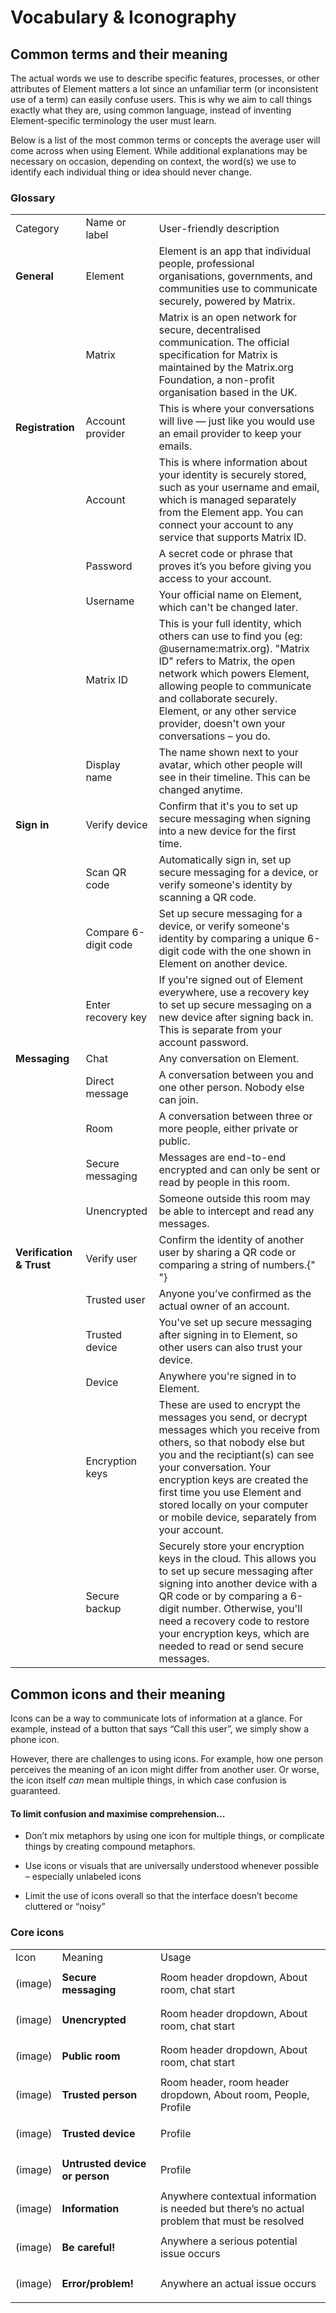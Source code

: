 
<Meta title="Content/Vocabulary & Iconography" />

# Vocabulary & Iconography

## Common terms and their meaning

The actual words we use to describe specific features, processes, or other attributes of Element matters a lot since an unfamiliar term (or inconsistent use of a term) can easily confuse users. This is why we aim to call things exactly what they are, using common language, instead of inventing Element-specific terminology the user must learn.

Below is a list of the most common terms or concepts the average user will come across when using Element. While additional explanations may be necessary on occasion, depending on context, the word(s) we use to identify each individual thing or idea should never change.

### Glossary

<table>
  <tr>
    <td>Category</td>
    <td>Name or label</td>
    <td>User-friendly description</td>
  </tr>
  <tr>
    <td>
      <strong>General</strong>
    </td>
    <td>Element</td>
    <td>
      Element is an app that individual people, professional organisations,
      governments, and communities use to communicate securely, powered by
      Matrix.
    </td>
  </tr>
  <tr>
    <td></td>
    <td>Matrix</td>
    <td>
      Matrix is an open network for secure, decentralised communication. The
      official specification for Matrix is maintained by the Matrix.org
      Foundation, a non-profit organisation based in the UK.
    </td>
  </tr>
  <tr>
    <td>
      <strong>Registration</strong>
    </td>
    <td>Account provider</td>
    <td>
      This is where your conversations will live — just like you would use an
      email provider to keep your emails.
    </td>
  </tr>
  <tr>
    <td></td>
    <td>Account</td>
    <td>
      This is where information about your identity is securely stored, such as
      your username and email, which is managed separately from the Element app.
      You can connect your account to any service that supports Matrix ID.
    </td>
  </tr>
  <tr>
    <td></td>
    <td>Password</td>
    <td>
      A secret code or phrase that proves it’s you before giving you access to
      your account.
    </td>
  </tr>
  <tr>
    <td></td>
    <td>Username</td>
    <td>Your official name on Element, which can't be changed later.</td>
  </tr>
  <tr>
    <td></td>
    <td>Matrix ID</td>
    <td>
      This is your full identity, which others can use to find you (eg:
      @username:matrix.org). "Matrix ID" refers to Matrix, the open network
      which powers Element, allowing people to communicate and collaborate
      securely. Element, or any other service provider, doesn't own your
      conversations – you do.
    </td>
  </tr>
  <tr>
    <td></td>
    <td>Display name</td>
    <td>
      The name shown next to your avatar, which other people will see in their
      timeline. This can be changed anytime.
    </td>
  </tr>
  <tr>
    <td>
      <strong>Sign in</strong>
    </td>
    <td>Verify device</td>
    <td>
      Confirm that it's you to set up secure messaging when signing into a new
      device for the first time.
    </td>
  </tr>
  <tr>
    <td></td>
    <td>Scan QR code</td>
    <td>
      Automatically sign in, set up secure messaging for a device, or verify
      someone's identity by scanning a QR code.
    </td>
  </tr>
  <tr>
    <td></td>
    <td>Compare 6-digit code</td>
    <td>
      Set up secure messaging for a device, or verify someone's identity by
      comparing a unique 6-digit code with the one shown in Element on another
      device.
    </td>
  </tr>
  <tr>
    <td></td>
    <td>Enter recovery key</td>
    <td>
      If you're signed out of Element everywhere, use a recovery key to set up
      secure messaging on a new device after signing back in. This is separate
      from your account password.
    </td>
  </tr>
  <tr>
    <td>
      <strong>Messaging</strong>
    </td>
    <td>Chat</td>
    <td>Any conversation on Element.</td>
  </tr>
  <tr>
    <td></td>
    <td>Direct message</td>
    <td>
      A conversation between you and one other person. Nobody else can join.
    </td>
  </tr>
  <tr>
    <td></td>
    <td>Room</td>
    <td>
      A conversation between three or more people, either private or public.
    </td>
  </tr>
  <tr>
    <td></td>
    <td>Secure messaging</td>
    <td>
      Messages are end-to-end encrypted and can only be sent or read by people
      in this room.
    </td>
  </tr>
  <tr>
    <td></td>
    <td>Unencrypted</td>
    <td>
      Someone outside this room may be able to intercept and read any messages.
    </td>
  </tr>
  <tr>
    <td>
      <strong>Verification & Trust</strong>
    </td>
    <td>Verify user</td>
    <td>
      Confirm the identity of another user by sharing a QR code or comparing a
      string of numbers.{" "}
    </td>
  </tr>
  <tr>
    <td></td>
    <td>Trusted user</td>
    <td>Anyone you’ve confirmed as the actual owner of an account.</td>
  </tr>
  <tr>
    <td></td>
    <td>Trusted device</td>
    <td>
      You've set up secure messaging after signing in to Element, so other users
      can also trust your device.
    </td>
  </tr>
  <tr>
    <td></td>
    <td>Device</td>
    <td>Anywhere you're signed in to Element.</td>
  </tr>
  <tr>
    <td></td>
    <td>Encryption keys</td>
    <td>
      These are used to encrypt the messages you send, or decrypt messages which
      you receive from others, so that nobody else but you and the reciptiant(s)
      can see your conversation. Your encryption keys are created the first time
      you use Element and stored locally on your computer or mobile device,
      separately from your account.
    </td>
  </tr>
  <tr>
    <td></td>
    <td>Secure backup</td>
    <td>
      Securely store your encryption keys in the cloud. This allows you to set
      up secure messaging after signing into another device with a QR code or by
      comparing a 6-digit number. Otherwise, you'll need a recovery code to
      restore your encryption keys, which are needed to read or send secure
      messages.
    </td>
  </tr>
</table>

## Common icons and their meaning

Icons can be a way to communicate lots of information at a glance. For example, instead of a button that says “Call this user”, we simply show a phone icon.

However, there are challenges to using icons. For example, how one person perceives the meaning of an icon might differ from another user. Or worse, the icon itself _can_ mean multiple things, in which case confusion is guaranteed.

#### **To limit confusion and maximise comprehension…**

- Don’t mix metaphors by using one icon for multiple things, or complicate things by creating compound metaphors.

- Use icons or visuals that are universally understood whenever possible – especially unlabeled icons

- Limit the use of icons overall so that the interface doesn’t become cluttered or “noisy”

### Core icons

<table>
  <tr>
   <td>Icon</td>
   <td>Meaning</td>
   <td>Usage</td>
  </tr>
  <tr>
   <td>

(image)

</td>
   <td><strong>Secure messaging</strong></td>
   <td>Room header dropdown, About room, chat start</td>
  </tr>
  <tr>
   <td>

(image)

</td>
   <td><strong>Unencrypted</strong></td>
   <td>Room header dropdown, About room, chat start</td>
  </tr>
  <tr>
   <td>

(image)

</td>
   <td><strong>Public room</strong></td>
   <td>Room header dropdown, About room, chat start</td>
  </tr>
  <tr>
   <td>

(image)

</td>
   <td><strong>Trusted person</strong></td>
   <td>Room header, room header dropdown, About room, People, Profile</td>
  </tr>
  <tr>
   <td>

(image)

</td>
   <td><strong>Trusted device</strong></td>
   <td>Profile</td>
  </tr>
  <tr>
   <td>

(image)

</td>
   <td><strong>Untrusted device or person</strong></td>
   <td>Profile</td>
  </tr>
  <tr>
   <td>

(image)

</td>
   <td><strong>Information</strong></td>
   <td>Anywhere contextual information is needed but there’s no actual problem that must be resolved</td>
  </tr>
  <tr>
   <td>

(image)

</td>
   <td><strong>Be careful!</strong></td>
   <td>Anywhere a serious potential issue occurs</td>
  </tr>
  <tr>
   <td>

(image)

</td>
   <td><strong>Error/problem!</strong></td>
   <td>Anywhere an actual issue occurs</td>
  </tr>
</table>

